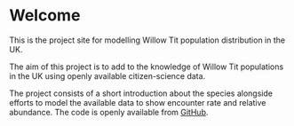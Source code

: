 # Welcome {.unnumbered}

This is the project site for modelling Willow Tit population distribution in the UK.

The aim of this project is to add to the knowledge of Willow Tit populations in the UK using openly available citizen-science data.

The project consists of a short introduction about the species alongside efforts to model the available data to show encounter rate and relative abundance. The code is openly available from [GitHub](https://github.com/jacvig/WillowTit2024).
